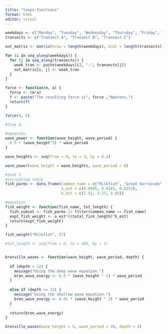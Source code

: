 ```yaml
---
title: "loops-functions"
format: html
editor: visual
---
```


```r
weekdays <- c("Monday", "Tuesday", "Wednesday", "Thursday", "Friday", "Saturday", "Sunday")
transects <- c("Transect A", "Transect B", "Transect C")

out_matrix <- matrix(nrow = length(weekdays), ncol = length(transects))

for (i in seq_along(weekdays)) {
  for (j in seq_along(transects)) {
    week_tran <- paste(weekdays[i], "-", transects[j])
    out_matrix[i, j] <- week_tran
  }
}


```

```r

force <- function(m, a) {
  force <- (m*a)
  f <- paste("The resulting force is", force ,"Newtons.")
  return(f)
}

force(4, 5)
```

```r
#Task 4

#equation
wave_power <- function(wave_height, wave_period) {
  0.5 * (wave_height^2) * wave_period
}

wave_heights <- seq(from = 0, to = 3, by = 0.2)

wave_power(wave_height = wave_heights, wave_period = 8)

```
```r
#task 3
#recreating table
fish_parms <- data.frame(common_name = c("Milkfish", "Great barracuda", "Giant trevally"),
                         a_est = c(0.0905, 0.0181, 0.0353),
                         b_est = c(2.52, 3.27, 3.05))

#equation
fish_weight <- function(fish_name, tot_length) {
  fish_subset <- fish_parms |> filter(common_name == fish_name)
  expt_fish_weight <- a_est*((total_fish_length)^b_est)
  return(expt_fish_weight)
}

fish_weight("Milkfish", 57)

#tot_length <- seq(from = 0, to = 100, by = 1)



```

```r
brenville_waves <- function(wave_height, wave_period, depth) {
  
  if (depth > 12) {
    message("Using the deep wave equation.")
    bren_wave_energy <- 0.5 * (wave_height ^ 2) * wave_period
  }
  
  else if (depth <= 12) {
    message("Using the shallow wave equation.")
    bren_wave_energy <- 0.81 * (wave_height ^ 2) * wave_period
  }
  
  return(bren_wave_energy)
}

brenville_waves(wave_height = 5, wave_period = 10, depth = 4)
```

